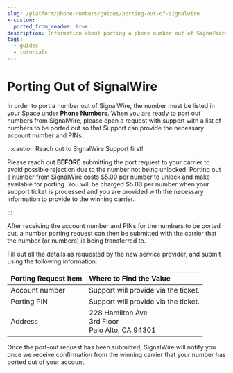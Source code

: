 ```yaml
---
slug: /platform/phone-numbers/guides/porting-out-of-signalwire
x-custom:
  ported_from_readme: true
description: Information about porting a phone number out of SignalWire.
tags:
  - guides
  - tutorials
---
```


# Porting Out of SignalWire

In order to port a number out of SignalWire, the number must be listed in your Space under **Phone Numbers**. When you are ready to port out numbers from SignalWire, please open a request with support with a list of numbers to be ported out so that Support can provide the necessary account number and PINs.

:::caution Reach out to SignalWire Support first!

Please reach out **BEFORE** submitting the port request to your carrier to avoid possible rejection due to the number not being unlocked. Porting out a number from SignalWire costs $5.00 per number to unlock and make available for porting. You will be charged $5.00 per number when your support ticket is processed and you are provided with the necessary information to provide to the winning carrier.

:::

After receiving the account number and PINs for the numbers to be ported out, a number porting request can then be submitted with the carrier that the number (or numbers) is being transferred to.

Fill out all the details as requested by the new service provider, and submit using the following information:

| Porting Request Item | Where to Find the Value                                  |
| :------------------- | :------------------------------------------------------- |
| Account number       | Support will provide via the ticket.                     |
| Porting PIN          | Support will provide via the ticket.                     |
| Address              | 228 Hamilton Ave<br />3rd Floor<br />Palo Alto, CA 94301 |

Once the port-out request has been submitted, SignalWire will notify you once we receive confirmation from the winning carrier that your number has ported out of your account.
